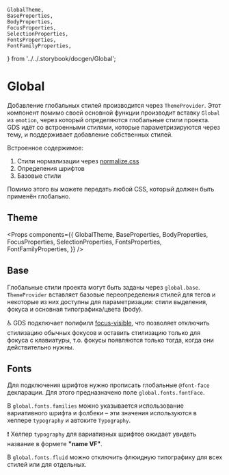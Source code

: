     GlobalTheme,
    BaseProperties,
    BodyProperties,
    FocusProperties,
    SelectionProperties,
    FontsProperties,
    FontFamilyProperties,
} from '../../.storybook/docgen/Global';

<Meta title="Dev / Global" />

# Global

Добавление глобальных стилей производится через `ThemeProvider`. Этот компонент помимо своей основной функции производит вставку `Global` из `emotion`, через который определяются глобальные стили проекта. GDS идёт со встроенными стилями, которые параметризируются через тему, и поддерживает добавление собственных стилей.

Встроенное содержимое:

1. Стили нормализации через [normalize.css](https://necolas.github.io/normalize.css/)
1. Определения шрифтов
1. Базовые стили

Помимо этого вы можете передать любой CSS, который должен быть применён глобально.

## Theme

<Props
    components={{
        GlobalTheme,
        BaseProperties,
        BodyProperties,
        FocusProperties,
        SelectionProperties,
        FontsProperties,
        FontFamilyProperties,
    }}
/>

## Base

Глобальные стили проекта могут быть заданы через `global.base`. `ThemeProvider` вставляет базовые переопределения стилей для тегов и некоторые из них доступны для параметризации: стили выделения, фокуса и основная типографика/цвета (body).

♿️ GDS подключает полифилл [focus-visible](https://github.com/WICG/focus-visible), что позволяет отключить стилизацию обычных фокусов и оставить стилизацию только для фокуса с клавиатуры, т.о. фокусы появляются только тогда, когда они действительно нужны.

## Fonts

Для подключения шрифтов нужно прописать глобальные `@font-face` декларации. Для этого предназначено поле `global.fonts.fontFace`.

В `global.fonts.families` можно указывается использование вариативного шрифта и фолбеки – эти значения используются в хелпере `typography` и автоките `Typography`.

❗️ Хелпер `typography` для вариативных шрифтов ожидает увидеть название в формете **"name VF"**.

В `global.fonts.fluid` можно отключить флюидную типографику для всех стилей или для отдельных.
